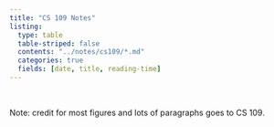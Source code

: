 ```yaml
---
title: "CS 109 Notes"
listing:
  type: table
  table-striped: false
  contents: "../notes/cs109/*.md"
  categories: true
  fields: [date, title, reading-time]
---
```


<br>

Note: credit for most figures and lots of paragraphs goes to CS 109. 
